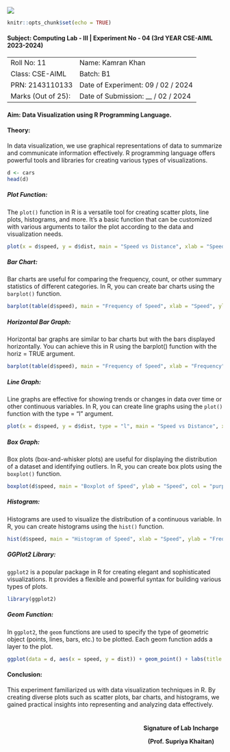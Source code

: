 ![](lab%20header%20image.jpg)

```r
knitr::opts_chunk$set(echo = TRUE)
```

#### **Subject**: Computing Lab - III \| Experiment No - 04 (3rd YEAR CSE-AIML 2023-2024)

|                    |                                     |
|--------------------|-------------------------------------|
| Roll No: 11        | Name: Kamran Khan                   |
| Class: CSE-AIML    | Batch: B1                           |
| PRN: 2143110133    | Date of Experiment: 09 / 02 / 2024  |
| Marks (Out of 25): | Date of Submission: __ / 02 / 2024 |

#### **Aim:** Data Visualization using R Programming Language.

#### **Theory:**

In data visualization, we use graphical representations of data to summarize and communicate information effectively. R programming language offers powerful tools and libraries for creating various types of visualizations.

```r
d <- cars
head(d)
```

##### **Plot Function:**

The `plot()` function in R is a versatile tool for creating scatter plots, line plots, histograms, and more. It's a basic function that can be customized with various arguments to tailor the plot according to the data and visualization needs.

```r
plot(x = d$speed, y = d$dist, main = "Speed vs Distance", xlab = "Speed", ylab = "Distance", col = "blue")
```

##### **Bar Chart:**

Bar charts are useful for comparing the frequency, count, or other summary statistics of different categories. In R, you can create bar charts using the `barplot()` function.

```r
barplot(table(d$speed), main = "Frequency of Speed", xlab = "Speed", ylab = "Frequency", col = "orange")
```

##### **Horizontal Bar Graph:**

Horizontal bar graphs are similar to bar charts but with the bars displayed horizontally. You can achieve this in R using the barplot() function with the horiz = TRUE argument.

```r
barplot(table(d$speed), main = "Frequency of Speed", xlab = "Frequency", ylab = "Speed", horiz = TRUE, col = "green")
```

##### **Line Graph:**

Line graphs are effective for showing trends or changes in data over time or other continuous variables. In R, you can create line graphs using the `plot()` function with the type = "l" argument.

```r
plot(x = d$speed, y = d$dist, type = "l", main = "Speed vs Distance", xlab = "Speed", ylab = "Distance", col = "red")
```

##### **Box Graph:**

Box plots (box-and-whisker plots) are useful for displaying the distribution of a dataset and identifying outliers. In R, you can create box plots using the `boxplot()` function.

```r
boxplot(d$speed, main = "Boxplot of Speed", ylab = "Speed", col = "purple")
```

##### **Histogram:**

Histograms are used to visualize the distribution of a continuous variable. In R, you can create histograms using the `hist()` function.

```r
hist(d$speed, main = "Histogram of Speed", xlab = "Speed", ylab = "Frequency", col = "brown")
```

##### **GGPlot2 Library:**

`ggplot2` is a popular package in R for creating elegant and sophisticated visualizations. It provides a flexible and powerful syntax for building various types of plots.

```r
library(ggplot2)
```

##### **Geom Function:**

In `ggplot2`, the `geom` functions are used to specify the type of geometric object (points, lines, bars, etc.) to be plotted. Each geom function adds a layer to the plot.

```r
ggplot(data = d, aes(x = speed, y = dist)) + geom_point() + labs(title = "Scatter Plot of Speed vs Distance")
```

#### **Conclusion**: 
This experiment familiarized us with data visualization techniques in R. By creating diverse plots such as scatter plots, bar charts, and histograms, we gained practical insights into representing and analyzing data effectively.




<div style="float: right; display: inline-block; padding: 10px; text-align: center; font-weight: bold">
  
  Signature of Lab Incharge
    
  (Prof. Supriya Khaitan)
</div>




